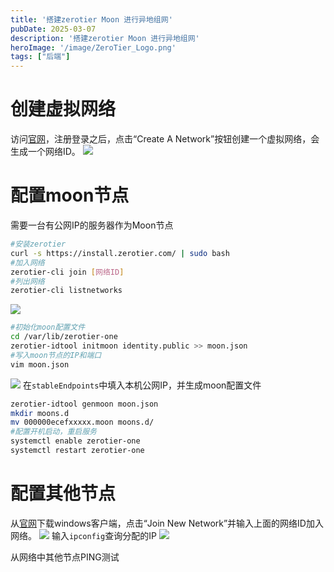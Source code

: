 ```yaml
---
title: '搭建zerotier Moon 进行异地组网'
pubDate: 2025-03-07
description: '搭建zerotier Moon 进行异地组网'
heroImage: '/image/ZeroTier_Logo.png'
tags: ["后端"]
---
```


# 创建虚拟网络
访问[官网](https://my.zerotier.com)，注册登录之后，点击“Create A Network”按钮创建一个虚拟网络，会生成一个网络ID。
![](/image/469423-20231102134611130-140108764.png)

# 配置moon节点
需要一台有公网IP的服务器作为Moon节点
```bash
#安装zerotier
curl -s https://install.zerotier.com/ | sudo bash
#加入网络
zerotier-cli join [网络ID]
#列出网络
zerotier-cli listnetworks
```

![](/image/Snipaste_2025-03-07_22-42-09.png)

```bash
#初始化moon配置文件
cd /var/lib/zerotier-one
zerotier-idtool initmoon identity.public >> moon.json
#写入moon节点的IP和端口
vim moon.json 
```

![](/image/Snipaste_2025-03-07_23-18-29.png)
在`stableEndpoints`中填入本机公网IP，并生成moon配置文件
```bash
zerotier-idtool genmoon moon.json
mkdir moons.d
mv 000000ecefxxxxx.moon moons.d/
#配置开机启动，重启服务
systemctl enable zerotier-one
systemctl restart zerotier-one
```

# 配置其他节点
从[官网](https://www.zerotier.com/download/)下载windows客户端，点击“Join New Network”并输入上面的网络ID加入网络。
![](/image/Snipaste_2025-03-07_23-24-57.png)
输入`ipconfig`查询分配的IP
![](/image/Snipaste_2025-03-07_23-27-37.png)

从网络中其他节点PING测试


<div class="justify-center">
  <AstroTerminalPlayer
    recordedCast={myRecordedCast}
  />
</div>
